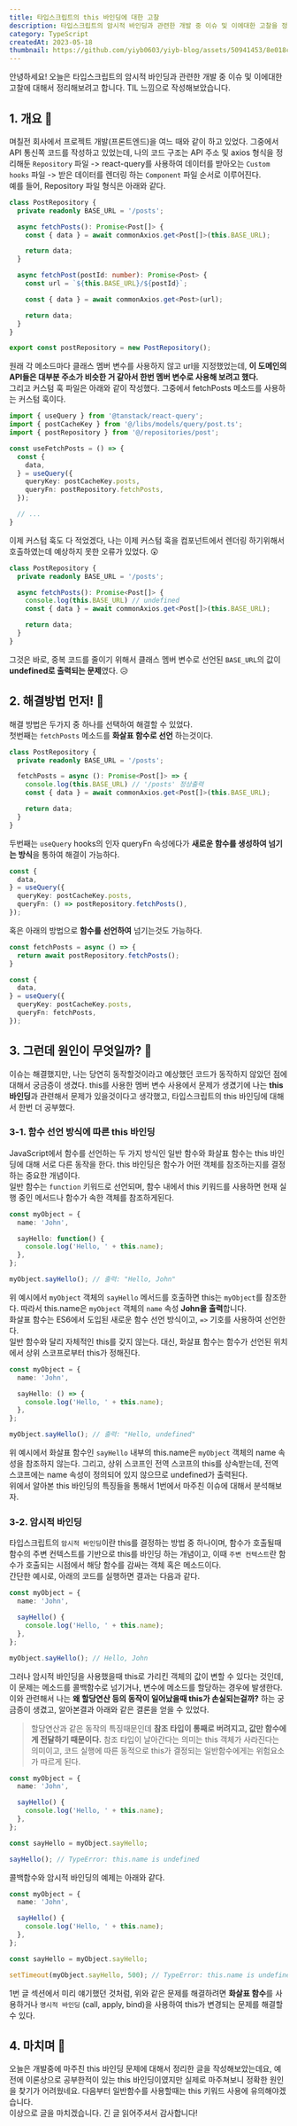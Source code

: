 ```yaml
---
title: 타입스크립트의 this 바인딩에 대한 고찰
description: 타입스크립트의 암시적 바인딩과 관련한 개발 중 이슈 및 이에대한 고찰을 정리합니다.
category: TypeScript
createdAt: 2023-05-18
thumbnail: https://github.com/yiyb0603/yiyb-blog/assets/50941453/8e018cdb-a7cc-41c7-9eee-5c6e1eb6e64c
---
```


안녕하세요! 오늘은 타입스크립트의 암시적 바인딩과 관련한 개발 중 이슈 및 이에대한 고찰에 대해서 정리해보려고 합니다. TIL 느낌으로 작성해보았습니다.

## 1. 개요 🧪
며칠전 회사에서 프로젝트 개발(프론트엔드)을 여느 때와 같이 하고 있었다.
그중에서 API 통신쪽 코드를 작성하고 있었는데, 나의 코드 구조는 API 주소 및 axios 형식을 정리해둔 `Repository` 파일 -> react-query를 사용하여 데이터를 받아오는 `Custom hooks` 파일 -> 받은 데이터를 렌더링 하는 `Component` 파일 순서로 이루어진다.
<br />
예를 들어, Repository 파일 형식은 아래와 같다.

```typescript
class PostRepository {
  private readonly BASE_URL = '/posts';

  async fetchPosts(): Promise<Post[]> {
    const { data } = await commonAxios.get<Post[]>(this.BASE_URL);

    return data;
  }

  async fetchPost(postId: number): Promise<Post> {
    const url = `${this.BASE_URL}/${postId}`;

    const { data } = await commonAxios.get<Post>(url);

    return data;
  }
}

export const postRepository = new PostRepository();
```

원래 각 메소드마다 클래스 멤버 변수를 사용하지 않고 url을 지정했었는데, **이 도메인의 API들은 대부분 주소가 비슷한 거 같아서 한번 멤버 변수로 사용해 보려고 했다.**
<br />
그리고 커스텀 훅 파일은 아래와 같이 작성했다. 그중에서 fetchPosts 메소드를 사용하는 커스텀 훅이다.
```typescript
import { useQuery } from '@tanstack/react-query';
import { postCacheKey } from '@/libs/models/query/post.ts';
import { postRepository } from '@/repositories/post';

const useFetchPosts = () => {
  const {
    data,
  } = useQuery({
    queryKey: postCacheKey.posts,
    queryFn: postRepository.fetchPosts,
  });

  // ...
}
```

이제 커스텀 훅도 다 적었겠다, 나는 이제 커스텀 훅을 컴포넌트에서 렌더링 하기위해서 호출하였는데 예상하지 못한 오류가 있었다. 😲

```typescript
class PostRepository {
  private readonly BASE_URL = '/posts';

  async fetchPosts(): Promise<Post[]> {
    console.log(this.BASE_URL) // undefined
    const { data } = await commonAxios.get<Post[]>(this.BASE_URL);

    return data;
  }
}
```

그것은 바로, 중복 코드를 줄이기 위해서 클래스 멤버 변수로 선언된 `BASE_URL`의 값이 **undefined로 출력되는 문제**였다. 😥

## 2. 해결방법 먼저! 📘
해결 방법은 두가지 중 하나를 선택하여 해결할 수 있었다.
<br />
첫번째는 `fetchPosts` 메소드를 **화살표 함수로 선언** 하는것이다.
```typescript
class PostRepository {
  private readonly BASE_URL = '/posts';

  fetchPosts = async (): Promise<Post[]> => {
    console.log(this.BASE_URL) // '/posts' 정상출력
    const { data } = await commonAxios.get<Post[]>(this.BASE_URL);

    return data;
  }
}
```

두번째는 `useQuery` hooks의 인자 queryFn 속성에다가 **새로운 함수를 생성하여 넘기는 방식**을 통하여 해결이 가능하다.
```typescript
const {
  data,
} = useQuery({
  queryKey: postCacheKey.posts,
  queryFn: () => postRepository.fetchPosts(),
});
```
혹은 아래의 방법으로 **함수를 선언하여** 넘기는것도 가능하다.
```typescript
const fetchPosts = async () => {
  return await postRepository.fetchPosts();
}

const {
  data,
} = useQuery({
  queryKey: postCacheKey.posts,
  queryFn: fetchPosts,
});
```
## 3. 그런데 원인이 무엇일까? 🤔
이슈는 해결했지만, 나는 당연히 동작할것이라고 예상했던 코드가 동작하지 않았던 점에 대해서 궁금증이 생겼다. this를 사용한 멤버 변수 사용에서 문제가 생겼기에 나는 **this 바인딩**과 관련해서 문제가 있을것이다고 생각했고, 타입스크립트의 this 바인딩에 대해서 한번 더 공부했다.

### 3-1. 함수 선언 방식에 따른 this 바인딩
JavaScript에서 함수를 선언하는 두 가지 방식인 일반 함수와 화살표 함수는 this 바인딩에 대해 서로 다른 동작을 한다. this 바인딩은 함수가 어떤 객체를 참조하는지를 결정하는 중요한 개념이다.
<br />
일반 함수는 `function` 키워드로 선언되며, 함수 내에서 this 키워드를 사용하면 현재 실행 중인 메서드나 함수가 속한 객체를 참조하게된다.

```typescript
const myObject = {
  name: 'John',

  sayHello: function() {
    console.log('Hello, ' + this.name);
  },
};

myObject.sayHello(); // 출력: "Hello, John"
```
위 예시에서 `myObject` 객체의 `sayHello` 메서드를 호출하면 this는 `myObject`를 참조한다. 따라서 this.name은 `myObject` 객체의 `name` 속성 **John을 출력**합니다.
<br />
화살표 함수는 ES6에서 도입된 새로운 함수 선언 방식이고, `=>` 기호를 사용하여 선언한다.
<br />
일반 함수와 달리 자체적인 this를 갖지 않는다. 대신, 화살표 함수는 함수가 선언된 위치에서 상위 스코프로부터 this가 정해진다.

```typescript
const myObject = {
  name: 'John',

  sayHello: () => {
    console.log('Hello, ' + this.name);
  },
};

myObject.sayHello(); // 출력: "Hello, undefined"
```
위 예시에서 화살표 함수인 `sayHello` 내부의 this.name은 `myObject` 객체의 name 속성을 참조하지 않는다. 그리고, 상위 스코프인 전역 스코프의 this를 상속받는데, 전역 스코프에는 name 속성이 정의되어 있지 않으므로 undefined가 출력된다.
<br />
위에서 알아본 this 바인딩의 특징들을 통해서 1번에서 마주친 이슈에 대해서 분석해보자.

### 3-2. 암시적 바인딩
타입스크립트의 `암시적 바인딩`이란 this를 결정하는 방법 중 하나이며, 함수가 호출될때 함수의 주변 컨텍스트를 기반으로 this를 바인딩 하는 개념이고, 이때 `주변 컨텍스트`란 함수가 호출되는 시점에서 해당 함수를 감싸는 객체 혹은 메소드이다.
<br />
간단한 예시로, 아래의 코드를 실행하면 결과는 다음과 같다.
```typescript
const myObject = {
  name: 'John',

  sayHello() {
    console.log('Hello, ' + this.name);
  },
};

myObject.sayHello(); // Hello, John
```

그러나 암시적 바인딩을 사용했을때 this로 가리킨 객체의 값이 변할 수 있다는 것인데, 이 문제는 메소드를 콜백함수로 넘기거나, 변수에 메소드를 할당하는 경우에 발생한다.
<br />
이와 관련해서 나는 **왜 할당연산 등의 동작이 일어났을때 this가 손실되는걸까?** 하는 궁금증이 생겼고, 알아본결과 아래와 같은 결론을 얻을 수 있었다.
> 할당연산과 같은 동작의 특징때문인데 **참조 타입이 통째로 버려지고, 값만 함수에게 전달하기 때문이다.** 참조 타입이 날아간다는 의미는 this 객체가 사라진다는 의미이고, 코드 실행에 따른 동적으로 this가 결정되는 일반함수에게는 위험요소가 따르게 된다.

```typescript
const myObject = {
  name: 'John',

  sayHello() {
    console.log('Hello, ' + this.name);
  },
};

const sayHello = myObject.sayHello;

sayHello(); // TypeError: this.name is undefined
```

콜백함수와 암시적 바인딩의 예제는 아래와 같다.

```typescript
const myObject = {
  name: 'John',

  sayHello() {
    console.log('Hello, ' + this.name);
  },
};

const sayHello = myObject.sayHello;

setTimeout(myObject.sayHello, 500); // TypeError: this.name is undefined
```

1번 글 섹션에서 미리 얘기했던 것처럼, 위와 같은 문제를 해결하려면 **화살표 함수**를 사용하거나 `명시적 바인딩` (call, apply, bind)을 사용하여 this가 변경되는 문제를 해결할 수 있다.

## 4. 마치며 📌
오늘은 개발중에 마주친 this 바인딩 문제에 대해서 정리한 글을 작성해보았는데요, 예전에 이론상으로 공부한적이 있는 this 바인딩이였지만 실제로 마주쳐보니 정확한 원인을 찾기가 어려웠네요. 다음부터 일반함수를 사용할때는 this 키워드 사용에 유의해야겠습니다.
<br />
이상으로 글을 마치겠습니다. 긴 글 읽어주셔서 감사합니다!